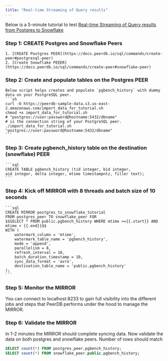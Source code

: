 ```yaml
---
title: "Real-time Streaming of Query results"
---
```


Below is a 5-minute tutorial to test [Real-time Streaming of Query results from Postgres to Snowflake](https://docs.peerdb.io/usecases/realtime-streaming-of-query-results)

### Step 1: CREATE Postgres and Snowflake Peers
    1. [CREATE Postgres PEER](https://docs.peerdb.io/sql/commands/create-peer#postgresql-peer)
    2. [Create Snowflake PEEER](https://docs.peerdb.io/sql/commands/create-peer#snowflake-peer)
### Step 2: Create and populate tables on the Postgres PEER
    Below script helps creates and populate `pgbench_history` with dummy data on your PostgreSQL peer.
    ```sh
    curl -O https://peerdb-sample-data.s3.us-east-2.amazonaws.com/import_data_for_tutorial.sh
    chmod +x import_data_for_tutorial.sh
    # "postgres://user:password@hostname:5432/dbname" 
    # is the connection string of your PostgreSQL peer.
    ./import_data_for_tutorial.sh "postgres://user:password@hostname:5432/dbname"
    ```
### Step 3: Create pgbench_history table on the destination (snowflake) PEER
    ```sql
    CREATE TABLE pgbench_history (tid integer, bid integer, 
    aid integer, delta integer, mtime timestampntz, filler text);
    ```
### Step 4: Kick off MIRROR with 8 threads and batch size of 10 seconds
    
    ```sql
    CREATE MIRROR postgres_to_snowflake_tutorial
    FROM postgres_peer TO snowflake_peer FOR
    $$SELECT * FROM public.pgbench_history WHERE mtime >={{.start}} AND mtime < {{.end}}$$
    WITH (
    	watermark_column = 'mtime',
    	watermark_table_name = 'pgbench_history',
    	mode = 'append',
    	parallelism = 8,
    	refresh_interval = 10,
    	batch_duration_timestamp = 10,
    	sync_data_format = 'avro',
    	destination_table_name = 'public.pgbench_history'
    );
    ```
    
### Step 5: Monitor the MIRROR
You can connect to localhost:8233 to gain full visibility into the different jobs and steps that PeerDB performs under the hood to manage the MIRROR.
### Step 6: Validate the MIRROR
In 1-2 minutes the MIRROR should complete syncing data. Now validate the data on both postgres and snowflake peers. Number of rows should match
```sql
SELECT count(*) FROM postgres_peer.pgbench_history;
SELECT count(*) FROM snowflake_peer.public.pgbench_history;
```